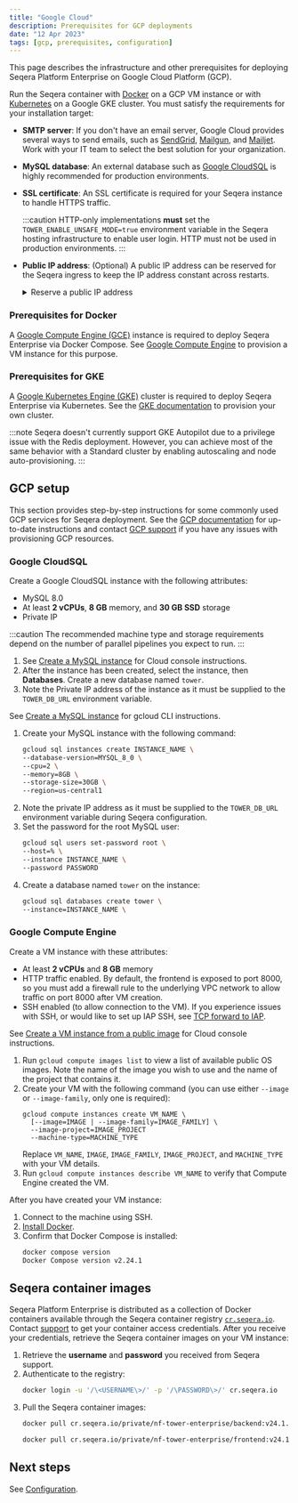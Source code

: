 ```yaml
---
title: "Google Cloud"
description: Prerequisites for GCP deployments
date: "12 Apr 2023"
tags: [gcp, prerequisites, configuration]
---
```



This page describes the infrastructure and other prerequisites for deploying Seqera Platform Enterprise on Google Cloud Platform (GCP).

Run the Seqera container with [Docker](../docker-compose.mdx) on a GCP VM instance or with [Kubernetes](../kubernetes.mdx) on a Google GKE cluster. You must satisfy the requirements for your installation target:

- **SMTP server**: If you don't have an email server, Google Cloud provides several ways to send emails, such as [SendGrid][sendgrid], [Mailgun][mailgun], and [Mailjet][mailjet]. Work with your IT team to select the best solution for your organization.
- **MySQL database**: An external database such as [Google CloudSQL][gcloudsql] is highly recommended for production environments.
- **SSL certificate**: An SSL certificate is required for your Seqera instance to handle HTTPS traffic.

  :::caution
  HTTP-only implementations **must** set the `TOWER_ENABLE_UNSAFE_MODE=true` environment variable in the Seqera hosting infrastructure to enable user login. HTTP must not be used in production environments.
  :::

- **Public IP address**: (Optional) A public IP address can be reserved for the Seqera ingress to keep the IP address constant across restarts.

  <details>
    <summary>Reserve a public IP address</summary>

      1. Go to **VPC network > External IP addresses** and select **Reserve Static Address**.
      2. Assign a name (such as `tower-ip`). This name will be used later to configure the ingress.
      3. Select the region where your GKE cluster is deployed.
      4. Select **Reserve**.

  </details>

### Prerequisites for Docker

A [Google Compute Engine (GCE)][gce] instance is required to deploy Seqera Enterprise via Docker Compose. See [Google Compute Engine](#google-compute-engine) to provision a VM instance for this purpose.

### Prerequisites for GKE

A [Google Kubernetes Engine (GKE)][gke] cluster is required to deploy Seqera Enterprise via Kubernetes. See the [GKE documentation][gke-docs] to provision your own cluster.

:::note
Seqera doesn't currently support GKE Autopilot due to a privilege issue with the Redis deployment. However, you can achieve most of the same behavior with a Standard cluster by enabling autoscaling and node auto-provisioning.
:::

## GCP setup

This section provides step-by-step instructions for some commonly used GCP services for Seqera deployment. See the [GCP documentation][gcp-docs] for up-to-date instructions and contact [GCP support][gcp-support] if you have any issues with provisioning GCP resources.

### Google CloudSQL

Create a Google CloudSQL instance with the following attributes:
- MySQL 8.0
- At least **2 vCPUs**, **8 GB** memory, and **30 GB SSD** storage
- Private IP 

:::caution 
The recommended machine type and storage requirements depend on the number of parallel pipelines you expect to run. 
:::

<Tabs>
<TabItem value="GCP console" label="GCP console" default>

1. See [Create a MySQL instance][gcloudsql-create] for Cloud console instructions.
1. After the instance has been created, select the instance, then **Databases**. Create a new database named `tower`.
1. Note the Private IP address of the instance as it must be supplied to the `TOWER_DB_URL` environment variable.

</TabItem>
<TabItem value="gcloud CLI" label="gcloud CLI" default>

See [Create a MySQL instance][gcloudsql-create] for gcloud CLI instructions.

1. Create your MySQL instance with the following command:
    ```bash 
    gcloud sql instances create INSTANCE_NAME \
    --database-version=MYSQL_8_0 \
    --cpu=2 \
    --memory=8GB \
    --storage-size=30GB \
    --region=us-central1
    ```
1. Note the private IP address as it must be supplied to the `TOWER_DB_URL` environment variable during Seqera configuration. 
1. Set the password for the root MySQL user:
    ```bash
    gcloud sql users set-password root \
    --host=% \
    --instance INSTANCE_NAME \
    --password PASSWORD
    ```
1. Create a database named `tower` on the instance: 
    ```bash 
    gcloud sql databases create tower \
    --instance=INSTANCE_NAME \
    ```

</TabItem>
</Tabs>

### Google Compute Engine

Create a VM instance with these attributes:
- At least **2 vCPUs** and **8 GB** memory
- HTTP traffic enabled. By default, the frontend is exposed to port 8000, so you must add a firewall rule to the underlying VPC network to allow traffic on port 8000 after VM creation.
- SSH enabled (to allow connection to the VM). If you experience issues with SSH, or would like to set up IAP SSH, see [TCP forward to IAP][tcp-iap].

<Tabs>
<TabItem value="GCP console" label="GCP console" default>

See [Create a VM instance from a public image][gcp-vm-public] for Cloud console instructions. 

</TabItem>
<TabItem value="gcloud CLI" label="gcloud CLI" default>

1. Run `gcloud compute images list` to view a list of available public OS images. Note the name of the image you wish to use and the name of the project that contains it.
1. Create your VM with the following command (you can use either `--image` or `--image-family`, only one is required):
    ```gcloud
    gcloud compute instances create VM_NAME \
      [--image=IMAGE | --image-family=IMAGE_FAMILY] \
      --image-project=IMAGE_PROJECT
      --machine-type=MACHINE_TYPE
    ```
    Replace `VM_NAME`, `IMAGE`, `IMAGE_FAMILY`, `IMAGE_PROJECT`, and `MACHINE_TYPE` with your VM details.
1. Run `gcloud compute instances describe VM_NAME` to verify that Compute Engine created the VM. 

</TabItem>
</Tabs>

After you have created your VM instance:

1. Connect to the machine using SSH.
1. [Install Docker][install-docker].
1. Confirm that Docker Compose is installed:
    ```bash
    docker compose version
    Docker Compose version v2.24.1
    ```

## Seqera container images

Seqera Platform Enterprise is distributed as a collection of Docker containers available through the Seqera
container registry [`cr.seqera.io`](https://cr.seqera.io). Contact [support](https://support.seqera.io) to get your container access credentials. After you receive your credentials, retrieve the Seqera container images on your VM instance:

1. Retrieve the **username** and **password** you received from Seqera support.
1. Authenticate to the registry:
   ```bash
   docker login -u '/\<USERNAME\>/' -p '/\PASSWORD\>/' cr.seqera.io
   ```
1. Pull the Seqera container images:
   ```bash
   docker pull cr.seqera.io/private/nf-tower-enterprise/backend:v24.1.8

   docker pull cr.seqera.io/private/nf-tower-enterprise/frontend:v24.1.8
   ```

## Next steps 

See [Configuration](../configuration/overview.mdx).

[gce]: https://cloud.google.com/compute
[gcloudsql]: https://cloud.google.com/sql/docs/mysql/quickstart
[gcloudsql-create]: https://cloud.google.com/sql/docs/mysql/create-instance#create-2nd-gen
[gcp-docs]: https://cloud.google.com/docs
[gcp-support]: https://cloud.google.com/support-hub
[gcp-vm-public]: https://cloud.google.com/compute/docs/instances/create-start-instance#publicimage
[gke]: https://cloud.google.com/kubernetes-engine
[gke-docs]: https://cloud.google.com/kubernetes-engine/docs
[install-docker]: https://docs.docker.com/engine/install/debian/
[mailgun]: https://cloud.google.com/compute/docs/tutorials/sending-mail/using-mailgun
[mailjet]: https://cloud.google.com/compute/docs/tutorials/sending-mail/using-mailjet
[sendgrid]: https://cloud.google.com/compute/docs/tutorials/sending-mail/using-sendgrid
[tcp-iap]: https://cloud.google.com/iap/docs/using-tcp-forwarding